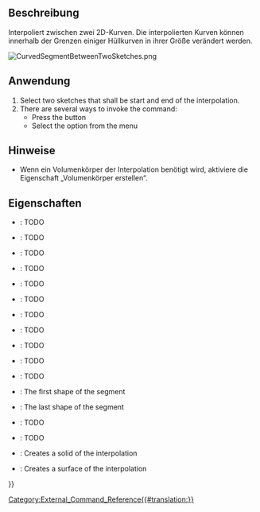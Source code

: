 <languages/>

<div lang="en" dir="ltr" class="mw-content-ltr">
{{Docnav
|[[CurvedShapes_CurvedArray|CurvedArray]]
|[[CurvedShapes_InterpolatedMiddle|InterpolatedMiddle]]
|[[CurvedShapes_Workbench|CurvedShapes]]
|IconL=CurvedShapes_CurvedArray.svg
|IconR=CurvedShapes_InterpolatedMiddle.svg
|IconC=CurvedShapes_workbench_icon.svg
}}
</div>

<div lang="en" dir="ltr" class="mw-content-ltr">
{{GuiCommand
|Name=CurvedShapes CurvedSegment
|MenuLocation=Curved Shapes → Curved Segment
|Workbenches=[[CurvedShapes_Workbench|CurvedShapes]]
|Shortcut=
|SeeAlso=
}}
</div>

<span id="Description"></span>
==Beschreibung==

Interpoliert zwischen zwei 2D-Kurven. Die interpolierten Kurven können innerhalb der Grenzen einiger Hüllkurven in ihrer Größe verändert werden.

[[File:CurvedSegmentBetweenTwoSketches.png|frameless]]
{{Caption|Abbildung eines einfachen FreeCAD-Projekts mit zwei Skizzen unter Verwendung des Befehls „GebogenesSegment“}}

<span id="Usage"></span>
==Anwendung==

<div lang="en" dir="ltr" class="mw-content-ltr">
# Select two sketches that shall be start and end of the interpolation.
# There are several ways to invoke the command:
#* Press the {{Button|[[Image:CurvedShapes_CurvedSegment.svg|16px]] [[CurvedShapes_CurvedSegment|Curved Segment]]}} button
#* Select the {{MenuCommand|Curved Shapes → [[Image:CurvedShapes_CurvedSegment.svg|16px]] Curved Segment}} option from the menu
</div>

<span id="Notes"></span>
==Hinweise==

* Wenn ein Volumenkörper der Interpolation benötigt wird, aktiviere die Eigenschaft „Volumenkörper erstellen“.

<span id="Properties"></span>
==Eigenschaften==

<div lang="en" dir="ltr" class="mw-content-ltr">
{{Properties_Title|Curved Segment}}
</div>

<div lang="en" dir="ltr" class="mw-content-ltr">
* {{PropertyData|Distribution}}: TODO
* {{PropertyData|Distribution Reverse}}: TODO
* {{PropertyData|Force Interpolation}}: TODO
* {{PropertyData|Hullcurves}}: TODO
* {{PropertyData|Interpolation Points}}: TODO
* {{PropertyData|Items}}: TODO
* {{PropertyData|Loft Max Degree}}: TODO
* {{PropertyData|Max Loft Size}}: TODO
* {{PropertyData|Normal Shape1}}: TODO
* {{PropertyData|Normal Shape2}}: TODO
* {{PropertyData|Path}}: TODO
* {{PropertyData|Shape1}}: The first shape of the segment
* {{PropertyData|Shape2}}: The last shape of the segment
* {{PropertyData|Twist}}: TODO
* {{PropertyData|Twist Reverse}}: TODO
* {{PropertyData|make Solid}}: Creates a solid of the interpolation
* {{PropertyData|make Surface}}: Creates a surface of the interpolation
</div>


<div lang="en" dir="ltr" class="mw-content-ltr">
{{Docnav
|[[CurvedShapes_CurvedArray|CurvedArray]]
|[[CurvedShapes_InterpolatedMiddle|InterpolatedMiddle]]
|[[CurvedShapes_Workbench|CurvedShapes]]
|IconL=CurvedShapes_CurvedArray.svg
|IconR=CurvedShapes_InterpolatedMiddle.svg
|IconC=CurvedShapes_workbench_icon.svg
}}
</div>

{{Userdocnavi{{#translation:}}}}
[[Category:External_Command_Reference{{#translation:}}]]